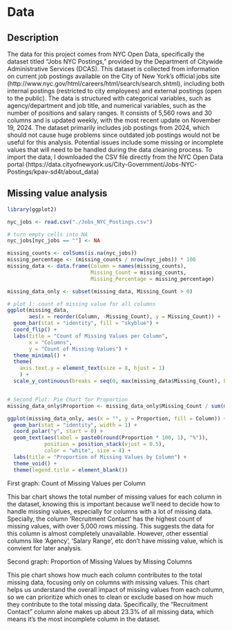 # Data

## Description

The data for this project comes from NYC Open Data, specifically the dataset titled "Jobs NYC Postings," provided by the Department of Citywide Administrative Services (DCAS). This dataset is collected from information on current job postings available on the City of New York’s official jobs site (http://www.nyc.gov/html/careers/html/search/search.shtml), including both internal postings (restricted to city employees) and external postings (open to the public). The data is structured with categorical variables, such as agency/department and job title, and numerical variables, such as the number of positions and salary ranges. It consists of 5,560 rows and 30 columns and is updated weekly, with the most recent update on November 19, 2024. The dataset primarily includes job postings from 2024, which should not cause huge problems since outdated job postings would not be useful for this analysis. Potential issues include some missing or incomplete values that will need to be handled during the data cleaning process. To import the data, I downloaded the CSV file directly from the NYC Open Data portal (https://data.cityofnewyork.us/City-Government/Jobs-NYC-Postings/kpav-sd4t/about_data)

## Missing value analysis

```r
library(ggplot2)

nyc_jobs <- read.csv("./Jobs_NYC_Postings.csv")

# turn empty cells into NA
nyc_jobs[nyc_jobs == ""] <- NA

missing_counts <- colSums(is.na(nyc_jobs))
missing_percentage <- (missing_counts / nrow(nyc_jobs)) * 100
missing_data <- data.frame(Column = names(missing_counts), 
                           Missing_Count = missing_counts, 
                           Missing_Percentage = missing_percentage)

missing_data_only <- subset(missing_data, Missing_Count > 0)

# plot 1: count of missing value for all columns
ggplot(missing_data, 
       aes(x = reorder(Column, -Missing_Count), y = Missing_Count)) +
  geom_bar(stat = "identity", fill = "skyblue") +
  coord_flip() +
  labs(title = "Count of Missing Values per Column", 
       x = "Columns", 
       y = "Count of Missing Values") +
  theme_minimal() +
  theme(
    axis.text.y = element_text(size = 8, hjust = 1)
    ) +
  scale_y_continuous(breaks = seq(0, max(missing_data$Missing_Count), by = 1000)) # Custom x-axis breaks


# Second Plot: Pie Chart for Proportion
missing_data_only$Proportion <- missing_data_only$Missing_Count / sum(missing_data_only$Missing_Count)

ggplot(missing_data_only, aes(x = "", y = Proportion, fill = Column)) +
  geom_bar(stat = "identity", width = 1) +
  coord_polar("y", start = 0) +
  geom_text(aes(label = paste0(round(Proportion * 100, 1), "%")), 
            position = position_stack(vjust = 0.5), 
            color = "white", size = 4) +
  labs(title = "Proportion of Missing Values by Column") +
  theme_void() +
  theme(legend.title = element_blank())
```

First graph: Count of Missing Values per Column

This bar chart shows the total number of missing values for each column in the dataset, knowing this is important because we’ll need to decide how to handle missing values, especially for columns with a lot of missing data. Specially, the column 'Recruitment Contact' has the highest count of missing values, with over 5,000 rows missing. This suggests the data for this column is almost completely unavailable. However, other essential columns like 'Agency', 'Salary Range', etc don't have missing value, which is convient for later analysis.


Second graph: Proportion of Missing Values by Missing Columns

This pie chart shows how much each column contributes to the total missing data, focusing only on columns with missing values. This chart helps us understand the overall impact of missing values from each column, so we can prioritize which ones to clean or exclude based on how much they contribute to the total missing data. Specifically, the "Recruitment Contact" column alone makes up about 23.3% of all missing data, which means it’s the most incomplete column in the dataset.